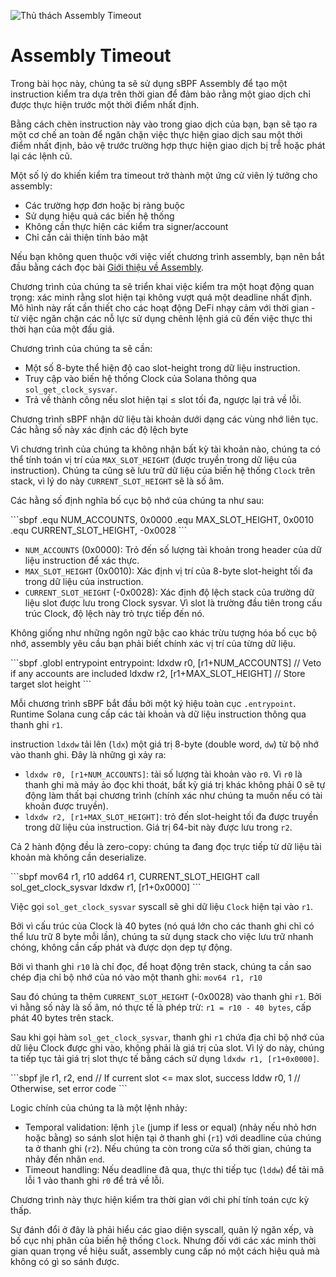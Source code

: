 
![Thủ thách Assembly Timeout](/graphics/challenge-banners/assembly-timeout.png)

# Assembly Timeout

Trong bài học này, chúng ta sẽ sử dụng sBPF Assembly để tạo một instruction kiểm tra dựa trên thời gian để đảm bảo rằng một giao dịch chỉ được thực hiện trước một thời điểm nhất định. 

Bằng cách chèn instruction này vào trong giao dịch của bạn, bạn sẽ tạo ra một cơ chế an toàn để ngăn chặn việc thực hiện giao dịch sau một thời điểm nhất định, bảo vệ trước trường hợp thực hiện giao dịch bị trễ hoặc phát lại các lệnh cũ.

Một số lý do khiến kiểm tra timeout trở thành một ứng cử viên lý tưởng cho assembly:
- Các trường hợp đơn hoặc bị ràng buộc
- Sử dụng hiệu quả các biến hệ thống
- Không cần thực hiện các kiểm tra signer/account
- Chỉ cần cải thiện tính bảo mật

Nếu bạn không quen thuộc với việc viết chương trình assembly, bạn nên bắt đầu bằng cách đọc bài [Giới thiệu về Assembly](/vi/courses/introduction-to-assembly).

<ArticleSection name="Thiết kế chương trình" id="program-design" level="h2" />

Chương trình của chúng ta sẽ triển khai việc kiểm tra một hoạt động quan trọng: xác minh rằng slot hiện tại không vượt quá một deadline nhất định. Mô hình này rất cần thiết cho các hoạt động DeFi nhạy cảm với thời gian - từ việc ngăn chặn các nỗ lực sử dụng chênh lệnh giá cũ đến việc thực thi thời hạn của một đấu giá.

Chương trình của chúng ta sẽ cần:
- Một số 8-byte thể hiện độ cao slot-height trong dữ liệu instruction.
- Truy cập vào biến hệ thống Clock của Solana thông qua `sol_get_clock_sysvar`.
- Trả về thành công nếu slot hiện tại ≤ slot tối đa, ngược lại trả về lỗi.

<ArticleSection name="Độ lệch bộ nhớ" id="memory-offsets" level="h2" />

Chương trình sBPF nhận dữ liệu tài khoản dưới dạng các vùng nhớ liên tục. Các hằng số này xác định các độ lệch byte

Vì chương trình của chúng ta không nhận bất kỳ tài khoản nào, chúng ta có thể tính toán vị trí của `MAX_SLOT_HEIGHT` (được truyền trong dữ liệu của instruction). Chúng ta cũng sẽ lưu trữ dữ liệu của biến hệ thống `Clock` trên stack, vì lý do này `CURRENT_SLOT_HEIGHT` sẽ là số âm.

Các hằng số định nghĩa bố cục bộ nhớ của chúng ta như sau: 

<Codeblock lang="sbpf">
```sbpf
.equ NUM_ACCOUNTS, 0x0000
.equ MAX_SLOT_HEIGHT, 0x0010
.equ CURRENT_SLOT_HEIGHT, -0x0028
```
</Codeblock>

- `NUM_ACCOUNTS` (0x0000): Trỏ đến số lượng tài khoản trong header của dữ liệu instruction để xác thực.
- `MAX_SLOT_HEIGHT` (0x0010): Xác định vị trí của 8-byte slot-height tối đa trong dữ liệu của instruction.
- `CURRENT_SLOT_HEIGHT` (-0x0028): Xác định độ lệch stack của trường dữ liệu slot được lưu trong Clock sysvar. Vì slot là trường đầu tiên trong cấu trúc Clock, độ lệch này trỏ trực tiếp đến nó.

Không giống như những ngôn ngữ bậc cao khác trừu tượng hóa bố cục bộ nhớ, assembly yêu cầu bạn phải biết chính xác vị trí của từng dữ liệu. 

<ArticleSection name="Điểm đầu vào và Xác thực ban đầu" id="entrypoint-and-validations" level="h2" />

<Codeblock lang="sbpf">
```sbpf
.globl entrypoint
entrypoint:
  ldxdw r0, [r1+NUM_ACCOUNTS]       // Veto if any accounts are included
  ldxdw r2, [r1+MAX_SLOT_HEIGHT]    // Store target slot height
```
</Codeblock>

Mỗi chương trình sBPF bắt đầu bởi một ký hiệu toàn cục `.entrypoint`. Runtime Solana cung cấp các tài khoản và dữ liệu instruction thông qua thanh ghi `r1`.

instruction `ldxdw` tải lên (`ldx`) một giá trị 8-byte (double word, `dw`) từ bộ nhớ vào thanh ghi. Đây là những gì xảy ra:
- `ldxdw r0, [r1+NUM_ACCOUNTS]`: tải số lượng tài khoản vào `r0`. Vì `r0` là thanh ghi mà máy ảo đọc khi thoát, bất kỳ giá trị khác không phải 0 sẽ tự động làm thất bại chương trình (chính xác như chúng ta muốn nếu có tài khoản được truyền).
- `ldxdw r2, [r1+MAX_SLOT_HEIGHT]`: trỏ đến slot-height tối đa được truyền trong dữ liệu của instruction. Giá trị 64-bit này được lưu trong `r2`.

Cả 2 hành động đều là zero-copy: chúng ta đang đọc trực tiếp từ dữ liệu tài khoản mà không cần deserialize.

<ArticleSection name="Clock Sysvar" id="the-clock-sysvar" level="h2" />

<Codeblock lang="sbpf">
```sbpf
mov64 r1, r10
add64 r1, CURRENT_SLOT_HEIGHT
call sol_get_clock_sysvar
ldxdw r1, [r1+0x0000]
```
</Codeblock>

Việc gọi `sol_get_clock_sysvar` syscall sẽ ghi dữ liệu `Clock` hiện tại vào `r1`.

Bởi vì cấu trúc của Clock là 40 bytes (nó quá lớn cho các thanh ghi chỉ có thể lưu trữ 8 byte mỗi lần), chúng ta sử dụng stack cho việc lưu trữ nhanh chóng, không cần cấp phát và được dọn dẹp tự động.

Bởi vì thanh ghi `r10` là chỉ đọc, để hoạt động trên stack, chúng ta cần sao chép địa chỉ bộ nhớ của nó vào một thanh ghi: `mov64 r1, r10`

Sau đó chúng ta thêm `CURRENT_SLOT_HEIGHT` (-0x0028) vào thanh ghi `r1`. Bởi vì hằng số này là số âm, nó thực tế là phép trừ: `r1 = r10 - 40 bytes`, cấp phát 40 bytes trên stack.

Sau khi gọi hàm `sol_get_clock_sysvar`, thanh ghi `r1` chứa địa chỉ bộ nhớ của dữ liệu Clock được ghi vào, không phải là giá trị của slot. Vì lý do này, chúng ta tiếp tục tải giá trị slot thực tế bằng cách sử dụng `ldxdw r1, [r1+0x0000]`.

<ArticleSection name="Logic so sánh thời gian" id="temporal-comparison-logic" level="h2" />

<Codeblock lang="sbpf">
```sbpf
jle r1, r2, end    // If current slot <= max slot, success
lddw r0, 1         // Otherwise, set error code
```
</Codeblock>

Logic chính của chúng ta là một lệnh nhảy:
- Temporal validation: lệnh `jle` (jump if less or equal) (nhảy nếu nhỏ hơn hoặc bằng) so sánh slot hiện tại ở thanh ghi (`r1`) với deadline của chúng ta ở thanh ghi (`r2`). Nếu chúng ta còn trong cửa sổ thời gian, chúng ta nhảy đến nhãn `end`.
- Timeout handling: Nếu deadline đã qua, thực thi tiếp tục (`lddw`) để tải mã lỗi 1 vào thanh ghi `r0` để trả về lỗi.

<ArticleSection name="Kết luận" id="conclusion" level="h2" />

Chương trình này thực hiện kiểm tra thời gian với chi phí tính toán cực kỳ thấp.

Sự đánh đổi ở đây là phải hiểu các giao diện syscall, quản lý ngăn xếp, và bố cục nhị phân của biến hệ thống `Clock`. Nhưng đối với các xác minh thời gian quan trọng về hiệu suất, assembly cung cấp nó một cách hiệu quả mà không có gì so sánh được.